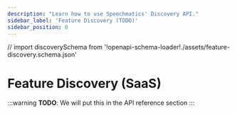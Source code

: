 ```yaml
---
description: "Learn how to use Speechmatics' Discovery API."
sidebar_label: 'Feature Discovery (TODO)'
sidebar_position: 0
---
```

// import discoverySchema from '!openapi-schema-loader!./assets/feature-discovery.schema.json'

# Feature Discovery (SaaS)

:::warning
**TODO**: We will put this in the API reference section
:::
